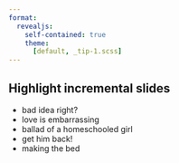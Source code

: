 ```yaml
---
format:
  revealjs:
    self-contained: true
    theme:
      [default, _tip-1.scss]
---
```


## Highlight incremental slides

::: {.incremental .highlight-last}
- bad idea right?
- love is embarrassing
- ballad of a homeschooled girl
- get him back!
- making the bed
:::
